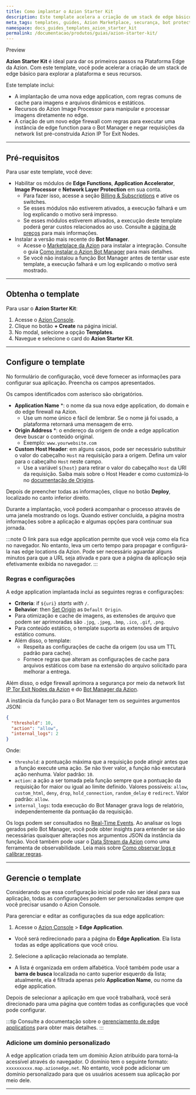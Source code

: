 ```yaml
---
title: Como implantar o Azion Starter Kit
description: Este template acelera a criação de um stack de edge básico para explorar a plataforma da Azion e seus recursos.
meta_tags: templates, guides, Azion Marketplace, securança, bot protection, edge computing
namespace: docs_guides_templates_azion_starter_kit
permalink: /documentacao/produtos/guias/azion-starter-kit/
---
```



<Tag severity="info" client:only="vue">
Preview
</Tag>

**Azion Starter Kit** é ideal para dar os primeiros passos na Plataforma Edge da Azion. Com este template, você pode acelerar a criação de um stack de edge básico para explorar a plataforma e seus recursos.

Este template inclui:

- A implantação de uma nova edge application, com regras comuns de cache para imagens e arquivos dinâmicos e estáticos.
- Recursos do Azion Image Processor para manipular e processar imagens diretamente no edge.
- A criação de um novo edge firewall com regras para executar uma instância de edge function para o Bot Manager e negar requisições da network list pré-construída Azion IP Tor Exit Nodes.

---

## Pré-requisitos

Para usar este template, você deve:

- Habilitar os módulos de **Edge Functions**, **Application Accelerator**, **Image Processor** e **Network Layer Protection** em sua conta.
    - Para fazer isso, acesse a seção [Billing & Subscriptions](/pt-br/documentacao/produtos/guias/billing-and-subscriptions/#subscriptions) e ative os switches.
    - Se esses módulos não estiverem ativados, a execução falhará e um log explicando o motivo será impresso.
    - Se esses módulos estiverem ativados, a execução deste template poderá gerar custos relacionados ao uso. Consulte a [página de preços](/pt-br/documentacao/produtos/precos/) para mais informações.
- Instalar a versão mais recente do **Bot Manager**.
    - Acesse o [Marketplace da Azion](https://console.azion.com/marketplace) para instalar a integração. Consulte o guia [Como instalar o Azion Bot Manager](/pt-br/documentacao/produtos/guias/bot-manager/) para mais detalhes.
    - Se você não instalou a função Bot Manager antes de tentar usar este template, a execução falhará e um log explicando o motivo será mostrado.

---

## Obtenha o template

Para usar o **Azion Starter Kit**:

1. Acesse o [Azion Console](https://console.azion.com).
2. Clique no botão **+ Create** na página inicial.
3. No modal, selecione a opção **Templates**.
4. Navegue e selecione o card do **Azion Starter Kit**.

---

## Configure o template

No formulário de configuração, você deve fornecer as informações para configurar sua aplicação. Preencha os campos apresentados.

Os campos identificados com asterisco são obrigatórios.

- **Application Name** *: o nome da sua nova edge application, do domain e do edge firewall na Azion.
    - Use um nome único e fácil de lembrar. Se o nome já foi usado, a plataforma retornará uma mensagem de erro.
- **Origin Address** *: o endereço da origem de onde a edge application deve buscar o conteúdo original.
    - Exemplo: `www.yourwebsite.com`
- **Custom Host Header**: em alguns casos, pode ser necessário substituir o valor do cabeçalho `Host` na requisição para a origem. Defina um valor para o cabeçalho `Host` neste campo.
    - Use a variável `${host}` para retirar o valor do cabeçalho `Host` da URI da requisição. Saiba mais sobre o Host Header e como customizá-lo no [documentação de Origins](/pt-br/documentacao/produtos/build/edge-application/origins/#host-header).

Depois de preencher todas as informações, clique no botão **Deploy**, localizado no canto inferior direito.

Durante a implantação, você poderá acompanhar o processo através de uma janela mostrando os logs. Quando estiver concluída, a página mostra informações sobre a aplicação e algumas opções para continuar sua jornada.

:::note
O link para sua edge application permite que você veja como ela fica no navegador. No entanto, leva um certo tempo para propagar e configurá-la nas edge locations da Azion. Pode ser necessário aguardar alguns minutos para que a URL seja ativada e para que a página da aplicação seja efetivamente exibida no navegador.
:::

### Regras e configurações

A edge application implantada inclui as seguintes regras e configurações:

- **Criteria**: if `${uri}` *starts with* `/`.
- **Behavior**: then [Set Origin](/pt-br/documentacao/produtos/build/edge-application/rules-engine/#set-origin) as `Default Origin`.
- Para otimização e cache de imagens, as extensões de arquivo que podem ser aprimoradas são `.jpg`, `.jpeg`, `.bmp`, `.ico`, `.gif`, `.png`. 
- Para conteúdo estático, o template suporta as extensões de arquivo estático comuns. 
- Além disso, o template:
    - Respeita as configurações de cache da origem (ou usa um TTL padrão para cache).
    - Fornece regras que alteram as configurações de cache para arquivos estáticos com base na extensão do arquivo solicitado para melhorar a entrega.

Além disso, o edge firewall aprimora a segurança por meio da network list [IP Tor Exit Nodes da Azion](/pt-br/documentacao/produtos/guias/secure/bloquear-redes-tor/) e do [Bot Manager da Azion](/pt-br/documentacao/produtos/guias/bot-manager/).

A instância da função para o Bot Manager tem os seguintes argumentos JSON:

```json
{
  "threshold": 10,
  "action": "allow",
  "internal_logs": 2
}
```

Onde:

- `threshold`: a pontuação máxima que a requisição pode atingir antes que a função execute uma ação. Se não tiver valor, a função não executará ação nenhuma. Valor padrão: `10`.
- `action`: a ação a ser tomada pela função sempre que a pontuação da requisição for maior ou igual ao limite definido. Valores possíveis: `allow`, `custom_html`, `deny`, `drop`, `hold_connection`, `random_delay` e `redirect`. Valor padrão: `allow`.
- `internal_logs`: toda execução do Bot Manager grava logs de relatório, independentemente da pontuação da requisição.

Os logs podem ser consultados no [Real-Time Events](/pt-br/documentacao/produtos/observe/real-time-events/). Ao analisar os logs gerados pelo Bot Manager, você pode obter insights para entender se são necessárias quaisquer alterações nos argumentos JSON da instância da função. Você também pode usar o [Data Stream da Azion](/pt-br/documentacao/produtos/observe/data-stream/) como uma ferramenta de observabilidade. Leia mais sobre [Como observar logs e calibrar regras](/pt-br/documentacao/produtos/guias/secure/gerenciar-bots/#usar-real-time-events-para-observar-e-calibrar-regras).

---

## Gerencie o template

Considerando que essa configuração inicial pode não ser ideal para sua aplicação, todas as configurações podem ser personalizadas sempre que você precisar usando o Azion Console.

Para gerenciar e editar as configurações da sua edge application:

1. Acesse o [Azion Console](/pt-br/documentacao/produtos/guias/como-acessar-o-azion-console/) > **Edge Application**.
- Você será redirecionado para a página do **Edge Application**. Ela lista todas as edge applications que você criou.
2. Selecione a aplicação relacionada ao template. 
- A lista é organizada em ordem alfabética. Você também pode usar a **barra de busca** localizada no canto superior esquerdo da lista; atualmente, ela é filtrada apenas pelo **Application Name**, ou nome da edge application.

Depois de selecionar a aplicação em que você trabalhará, você será direcionado para uma página que contém todas as configurações que você pode configurar.

:::tip
Consulte a documentação sobre o [gerenciamento de edge applications](/pt-br/documentacao/produtos/build/edge-application/primeiros-passos/) para obter mais detalhes.
:::

### Adicione um domínio personalizado

A edge application criada tem um domínio Azion atribuído para torná-la acessível através do navegador. O domínio tem o seguinte formato: `xxxxxxxxxx.map.azionedge.net`. No entanto, você pode adicionar um domínio personalizado para que os usuários acessem sua aplicação por meio dele.


<LinkButton link="/pt-br/documentacao/produtos/guias/configurar-dominio/" label="consulte o guia para configurar domínios" severity="secondary" /> 

---

